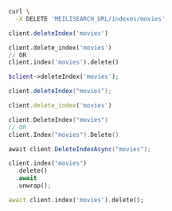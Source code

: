 <CodeGroup>

```bash cURL
curl \
  -X DELETE 'MEILISEARCH_URL/indexes/movies'
```

```javascript JS
client.deleteIndex('movies')
```

```python Python
client.delete_index('movies')
// OR
client.index('movies').delete()
```

```php PHP
$client->deleteIndex('movies');
```

```java Java
client.deleteIndex("movies");
```

```ruby Ruby
client.delete_index('movies')
```

```go Go
client.DeleteIndex("movies")
// OR
client.Index("movies").Delete()
```

```csharp C#
await client.DeleteIndexAsync("movies");
```

```rust Rust
client.index("movies")
  .delete()
  .await
  .unwrap();
```

```dart Dart
await client.index('movies').delete();
```
</CodeGroup>